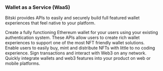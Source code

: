 ### Wallet as a Service (WaaS)

Bitski provides APIs to easily and securely build full featured wallet
experiences that feel native to your platform.

<Card title="Wallet Creation APIs" icon="layer-plus" color="#4FA936" href="/wallet-as-a-service/wallet-creation-apis">
  Create a fully functioning Ethereum wallet for your users using your existing authentication system.
</Card>
<Card title="Wallet Experience APIs" icon="comment" color="#4FA936" href="/wallet-as-a-service/wallet-experience-apis">
  These APIs allow users to create rich wallet experiences to support one of the most NFT friendly wallet solutions.
</Card>
<Card title="NFT APIs" icon="hexagon-image" color="#4FA936" href="/wallet-as-a-service/nft-apis">
  Enable users to easily buy, mint and distribute NFTs with little to no coding experience.
</Card>
<Card title="Web3 APIs" icon="chart-network" color="#4FA936" href="/wallet-as-a-service/web-3">
  Sign transactions and interact with Web3 on any network.
</Card>
<Card title="SDK" icon="rocket" color="#4FA936" href="/wallet-as-a-service/sdk/sdk-overview">
  Quickly integrate wallets and web3 features into your product on web or mobile platforms.
</Card>

